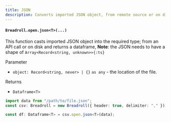 ```yaml
---
title: JSON
description: Converts imported JSON object, from remote source or on disk and returns a dataframe
---
```


#### `Breadroll.open.json<T>(...)`

This function casts imported JSON object into the required type; from an API call or on disk and returns a dataframe, **Note**: the JSON needs to have a shape of `Array<Record<string, unknown>>{:ts}`

Parameter

- `object: Record<string, never> | {}` `as any` - the location of the file.

Returns

- `Dataframe<T>`

```typescript
import data from "/path/to/file.json";
const csv: Breadroll = new Breadroll({ header: true, delimiter: "," });

const df: Dataframe<T> = csv.open.json<T>(data);
```
